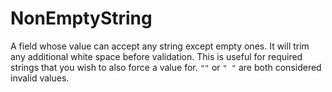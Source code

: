 # NonEmptyString

A field whose value can accept any string except empty ones. It will trim any additional white space
before validation. This is useful for required strings that you wish to also force a value for. `""`
or `" "` are both considered invalid values.
